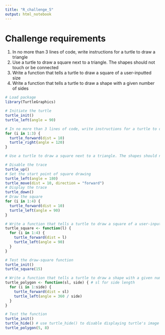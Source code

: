 ```yaml
---
title: "R_challenge_5"
output: html_notebook
---
```


# Challenge requirements
1. In no more than 3 lines of code, write instructions for a turtle to draw a triangle
2. Use a turtle to draw a square next to a triangle. The shapes should not touch or be connected
3. Write a function that tells a turtle to draw a square of a user-inputted size
4. Write a function that tells a turtle to draw a shape with a given number of sides

```r
# Load package
library(TurtleGraphics)
```
```r
# Initiate the turtle
turtle_init()
turtle_left(angle = 90)

# In no more than 3 lines of code, write instructions for a turtle to draw a triangle
for (i in 1:3) {
  turtle_forward(dist = 10)
  turtle_right(angle = 120)
}

# Use a turtle to draw a square next to a triangle. The shapes should not touch or be connected

# Disable the trace
turtle_up()
# Set the start point of square drawing
turtle_left(angle = 180)
turtle_move(dist = 10, direction = "forward")
# Display the trace
turtle_down()
# Draw the square
for (i in 1:4) {
  turtle_forward(dist = 10)
  turtle_left(angle = 90)
}

```

```r
# Write a function that tells a turtle to draw a square of a user-inputted size
turtle_square <- function(l) {
  for (i in 1:4) {
    turtle_forward(dist = l)
    turtle_left(angle = 90)
  }
}

# Test the draw-square function
turtle_init()
turtle_square(15)

```

```r
# Write a function that tells a turtle to draw a shape with a given number of sides
turtle_polygon <- function(sl, side) { # sl for side length
  for (i in 1:side) {
    turtle_forward(dist = sl)
    turtle_left(angle = 360 / side)
  }
} 

# Test the function
turtle_init()
turtle_hide() # use turtle_hide() to disable displaying turtle's image to speed up drawing
turtle_polygon(5, 8)
```



